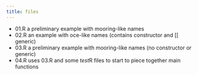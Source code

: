 ```yaml
---
title: files
---
```


* 01.R a preliminary example with mooring-like names
* 02.R an example with oce-like names (contains constructor and [[ generic)
* 03.R a preliminary example with mooring-like names (no constructor or generic)
* 04.R uses 03.R and some *test*R files to start to piece together main functions

